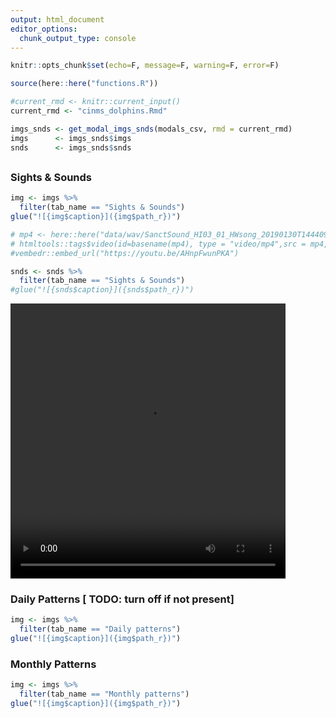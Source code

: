 ```yaml
---
output: html_document
editor_options: 
  chunk_output_type: console
---
```

```r
knitr::opts_chunk$set(echo=F, message=F, warning=F, error=F)
```

```r
source(here::here("functions.R"))

#current_rmd <- knitr::current_input()
current_rmd <- "cinms_dolphins.Rmd"

imgs_snds <- get_modal_imgs_snds(modals_csv, rmd = current_rmd)
imgs      <- imgs_snds$imgs
snds      <- imgs_snds$snds
```

## {.tabset}

### Sights & Sounds

<div class="row">
<div class="col-xs-6">
```r
img <- imgs %>% 
  filter(tab_name == "Sights & Sounds")
glue("![{img$caption}]({img$path_r})")
```
</div>
<div class="col-xs-6">
```r
# mp4 <- here::here("data/wav/SanctSound_HI03_01_HWsong_20190130T144409Z_3s.mp4")
# htmltools::tags$video(id=basename(mp4), type = "video/mp4",src = mp4, controls = "controls")
#vembedr::embed_url("https://youtu.be/AHnpFwunPKA")

snds <- snds %>% 
  filter(tab_name == "Sights & Sounds")
#glue("![{snds$caption}]({snds$path_r})")
```
<video width="440" height="440" controls>
  <source src="`r snds$path_r`" type="video/mp4">
Your browser does not support the video tag.
</video>
`r snds$caption`

</div>
</div>

### Daily Patterns [ TODO: turn off if not present]

```r
img <- imgs %>% 
  filter(tab_name == "Daily patterns")
glue("![{img$caption}]({img$path_r})")
```

### Monthly Patterns

```r
img <- imgs %>% 
  filter(tab_name == "Monthly patterns")
glue("![{img$caption}]({img$path_r})")
```
